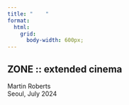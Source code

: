 ```yaml
---
title: "    "
format: 
  html:
    grid:
      body-width: 600px;
---
```


## ZONE :: extended cinema



Martin Roberts  
Seoul, July 2024  
